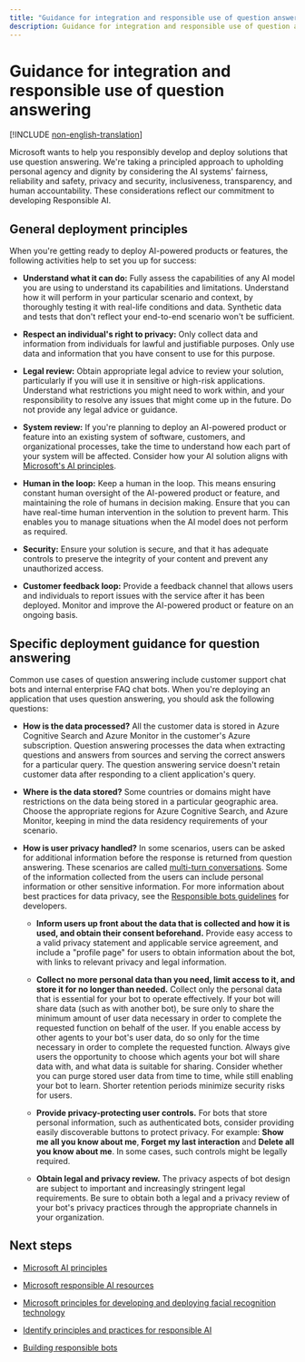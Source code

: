 ```yaml
---
title: "Guidance for integration and responsible use of question answering"
description: Guidance for integration and responsible use of question answering
---
```


# Guidance for integration and responsible use of question answering

[!INCLUDE [non-english-translation](../includes/non-english-translation)]

Microsoft wants to help you responsibly develop and deploy solutions that use question answering. We're taking a principled approach to upholding personal agency and dignity by considering the AI systems' fairness, reliability and safety, privacy and security, inclusiveness, transparency, and human accountability. These considerations reflect our commitment to developing Responsible AI.

## General deployment principles

When you're getting ready to deploy AI-powered products or features, the following activities help to set you up for success:

* **Understand what it can do:** Fully assess the capabilities of any AI model you are using to understand its capabilities and limitations. Understand how it will perform in your particular scenario and context, by thoroughly testing it with real-life conditions and data. Synthetic data and tests that don't reflect your end-to-end scenario won't be sufficient.

* **Respect an individual's right to privacy:** Only collect data and information from individuals for lawful and justifiable purposes. Only use data and information that you have consent to use for this purpose.

* **Legal review:** Obtain appropriate legal advice to review your solution, particularly if you will use it in sensitive or high-risk applications. Understand what restrictions you might need to work within, and your responsibility to resolve any issues that might come up in the future. Do not provide any legal advice or guidance.

* **System review:** If you're planning to deploy an AI-powered product or feature into an existing system of software, customers, and organizational processes, take the time to understand how each part of your system will be affected. Consider how your AI solution aligns with [Microsoft's AI principles](https://www.microsoft.com/ai/responsible-ai).

* **Human in the loop:** Keep a human in the loop. This means ensuring constant human oversight of the AI-powered product or feature, and maintaining the role of humans in decision making. Ensure that you can have real-time human intervention in the solution to prevent harm. This enables you to manage situations when the AI model does not perform as required.

* **Security:** Ensure your solution is secure, and that it has adequate controls to preserve the integrity of your content and prevent any unauthorized access.

* **Customer feedback loop:** Provide a feedback channel that allows users and individuals to report issues with the service after it has been deployed. Monitor and improve the AI-powered product or feature on an ongoing basis.

## Specific deployment guidance for question answering

Common use cases of question answering include customer support chat bots and internal enterprise FAQ chat bots. When you're deploying an application that uses question answering, you should ask the following questions:

* **How is the data processed?** All the customer data is stored in Azure Cognitive Search and Azure Monitor in the customer's Azure subscription. Question answering processes the data when extracting questions and answers from sources and serving the correct answers for a particular query. The question answering service doesn't retain customer data after responding to a client application's query.

* **Where is the data stored?** Some countries or domains might have restrictions on the data being stored in a particular geographic area. Choose the appropriate regions for Azure Cognitive Search, and Azure Monitor, keeping in mind the data residency requirements of your scenario.

* **How is user privacy handled?** In some scenarios, users can be asked for additional information before the response is returned from question answering. These scenarios are called [multi-turn conversations](/azure/ai-services/qnamaker/how-to/multi-turn). Some of the information collected from the users can include personal information or other sensitive information. For more information about best practices for data privacy, see the [Responsible bots guidelines](https://www.microsoft.com/research/uploads/prod/2018/11/Bot_Guidelines_Nov_2018.pdf) for developers.

    - **Inform users up front about the data that is collected and how it is used, and obtain their consent beforehand.** Provide easy access to a valid privacy statement and applicable service agreement, and include a "profile page" for users to obtain information about the bot, with links to relevant privacy and legal information.

    - **Collect no more personal data than you need, limit access to it, and store it for no longer than needed.** Collect only the personal data that is essential for your bot to operate effectively. If your bot will share data (such as with another bot), be sure only to share the minimum amount of user data necessary in order to complete the requested function on behalf of the user. If you enable access by other agents to your bot's user data, do so only for the time necessary in order to complete the requested function. Always give users the opportunity to choose which agents your bot will share data with, and what data is suitable for sharing. Consider whether you can purge stored user data from time to time, while still enabling your bot to learn. Shorter retention periods minimize security risks for users.

    - **Provide privacy-protecting user controls.** For bots that store personal information, such as authenticated bots, consider providing easily discoverable buttons to protect privacy. For example: **Show me all you know about me**, **Forget my last interaction** and **Delete all you know about me**. In some cases, such controls might be legally required.

    - **Obtain legal and privacy review.** The privacy aspects of bot design are subject to important and increasingly stringent legal requirements. Be sure to obtain both a legal and a privacy review of your bot's privacy practices through the appropriate channels in your organization.

## Next steps

* [Microsoft AI principles](https://www.microsoft.com/ai/responsible-ai)

* [Microsoft responsible AI resources](https://www.microsoft.com/ai/responsible-ai-resources)

* [Microsoft principles for developing and deploying facial recognition technology](https://blogs.microsoft.com/wp-content/uploads/prod/sites/5/2018/12/MSFT-Principles-on-Facial-Recognition.pdf)

* [Identify principles and practices for responsible AI](/training/paths/responsible-ai-business-principles/)

* [Building responsible bots](https://www.microsoft.com/research/uploads/prod/2018/11/Bot_Guidelines_Nov_2018.pdf)
